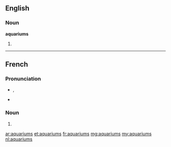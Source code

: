 ==English==

===Noun===
'''aquariums'''

# {{plural of|aquarium}}

----

==French==

===Pronunciation===

* {{IPA|lang=fr|/a.kwa.ʁjɔm/}}, {{SAMPA|/a.kwa.RjOm/}}
* {{homophones|aquarium}}

===Noun===
{{infl|fr|plural}} {{m|p}}

# {{plural of|aquarium|lang=fr}}

[[ar:aquariums]]
[[et:aquariums]]
[[fr:aquariums]]
[[mg:aquariums]]
[[my:aquariums]]
[[nl:aquariums]]